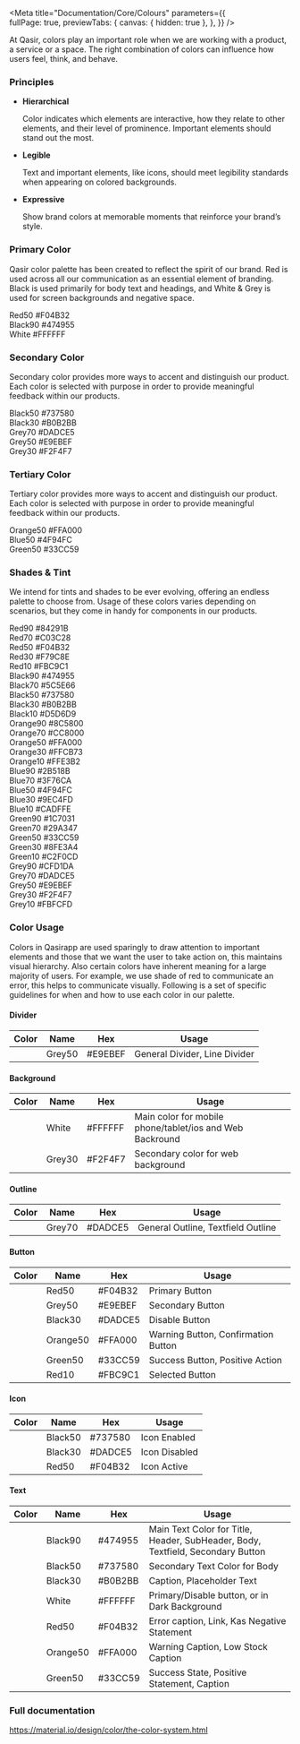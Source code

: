 
<Meta title="Documentation/Core/Colours" 
  parameters={{      
    fullPage: true,
    previewTabs: {
      canvas: { hidden: true },
    },
  }} 
/>

<Title>Colours</Title>
<Subtitle>At Qasir, colors play an important role when we are working with a product, a service or a space. The right combination of colors can influence how users feel, think, and behave.</Subtitle>

### Principles

<ul>
    <li>
        <b>Hierarchical</b>
        <p>Color indicates which elements are interactive, how they relate to other elements, and their level of prominence. Important elements should stand out the most.</p>
    </li>
    <li>
        <b>Legible</b>
        <p>Text and important elements, like icons, should meet legibility standards when appearing on colored backgrounds.</p>
    </li>
    <li>
        <b>Expressive</b>
        <p>Show brand colors at memorable moments that reinforce your brand’s style.</p>
    </li>
</ul>

### Primary Color

<p>Qasir color palette has been created to reflect the spirit of our brand. Red is used across all our communication as an essential element of branding. Black is used primarily for body text and headings, and White & Grey is used for screen backgrounds and negative space.</p>

<div style={{display: 'flex'}}>
    <div style={{width: 150, height: 150, display: 'flex', justifyContent: 'center', alignItems: 'center', backgroundColor: colors.red50}}>
        <div style={{textAlign: 'center'}}>
            <span style={{display: 'block', color: colors.white, marginBottom: 5}}>Red50</span>
            <span style={{display: 'block', color: colors.white}}>#F04B32</span>
        </div>
    </div>
    <div style={{width: 150, height: 150, display: 'flex', justifyContent: 'center', alignItems: 'center', backgroundColor: colors.black90}}>
        <div style={{textAlign: 'center'}}>
            <span style={{display: 'block', color: colors.white, marginBottom: 5}}>Black90</span>
            <span style={{display: 'block', color: colors.white}}>#474955</span>
        </div>
    </div>
    <div style={{width: 150, height: 150, display: 'flex', justifyContent: 'center', alignItems: 'center', border: `1px solid ${colors.black90}`}}>
        <div style={{textAlign: 'center'}}>
            <span style={{display: 'block', color: colors.black90, marginBottom: 5}}>White</span>
            <span style={{display: 'block', color: colors.black90}}>#FFFFFF</span>
        </div>
    </div>
</div>

### Secondary Color

<p>Secondary color provides more ways to accent and distinguish our product. Each color is selected with purpose in order to provide meaningful feedback within our products. </p>

<div style={{display: 'flex'}}>
    <div style={{width: 150, height: 150, display: 'flex', justifyContent: 'center', alignItems: 'center', backgroundColor: colors.black50}}>
        <div style={{textAlign: 'center'}}>
            <span style={{display: 'block', color: colors.white, marginBottom: 5}}>Black50</span>
            <span style={{display: 'block', color: colors.white}}>#737580</span>
        </div>
    </div>
    <div style={{width: 150, height: 150, display: 'flex', justifyContent: 'center', alignItems: 'center', backgroundColor: colors.black30}}>
        <div style={{textAlign: 'center'}}>
            <span style={{display: 'block', color: colors.white, marginBottom: 5}}>Black30</span>
            <span style={{display: 'block', color: colors.white}}>#B0B2BB</span>
        </div>
    </div>
    <div style={{width: 150, height: 150, display: 'flex', justifyContent: 'center', alignItems: 'center', backgroundColor: colors.grey70}}>
        <div style={{textAlign: 'center'}}>
            <span style={{display: 'block', color: colors.black90, marginBottom: 5}}>Grey70</span>
            <span style={{display: 'block', color: colors.black90}}>#DADCE5</span>
        </div>
    </div>
    <div style={{width: 150, height: 150, display: 'flex', justifyContent: 'center', alignItems: 'center', backgroundColor: colors.grey50}}>
        <div style={{textAlign: 'center'}}>
            <span style={{display: 'block', color: colors.black90, marginBottom: 5}}>Grey50</span>
            <span style={{display: 'block', color: colors.black90}}>#E9EBEF</span>
        </div>
    </div>
    <div style={{width: 150, height: 150, display: 'flex', justifyContent: 'center', alignItems: 'center', backgroundColor: colors.grey30}}>
        <div style={{textAlign: 'center'}}>
            <span style={{display: 'block', color: colors.black90, marginBottom: 5}}>Grey30</span>
            <span style={{display: 'block', color: colors.black90}}>#F2F4F7</span>
        </div>
    </div>
</div>

### Tertiary Color

<p>Tertiary color provides more ways to accent and distinguish our product. Each color is selected with purpose in order to provide meaningful feedback within our products. </p>

<div style={{display: 'flex'}}>
    <div style={{width: 150, height: 150, display: 'flex', justifyContent: 'center', alignItems: 'center', backgroundColor: colors.orange50}}>
        <div style={{textAlign: 'center'}}>
            <span style={{display: 'block', color: colors.white, marginBottom: 5}}>Orange50</span>
            <span style={{display: 'block', color: colors.white}}>#FFA000</span>
        </div>
    </div>
    <div style={{width: 150, height: 150, display: 'flex', justifyContent: 'center', alignItems: 'center', backgroundColor: colors.blue50}}>
        <div style={{textAlign: 'center'}}>
            <span style={{display: 'block', color: colors.white, marginBottom: 5}}>Blue50</span>
            <span style={{display: 'block', color: colors.white}}>#4F94FC</span>
        </div>
    </div>
    <div style={{width: 150, height: 150, display: 'flex', justifyContent: 'center', alignItems: 'center', backgroundColor: colors.green50}}>
        <div style={{textAlign: 'center'}}>
            <span style={{display: 'block', color: colors.white, marginBottom: 5}}>Green50</span>
            <span style={{display: 'block', color: colors.white}}>#33CC59</span>
        </div>
    </div>
</div>

### Shades & Tint

<p>We intend for tints and shades to be ever evolving, offering an endless palette to choose from. Usage of these colors varies depending on scenarios, but they come in handy for components in our products.</p>

<div style={{display: 'flex'}}>
    <div style={{width: 150, height: 150, display: 'flex', justifyContent: 'center', alignItems: 'center', backgroundColor: colors.red90}}>
        <div style={{textAlign: 'center'}}>
            <span style={{display: 'block', color: colors.white, marginBottom: 5}}>Red90</span>
            <span style={{display: 'block', color: colors.white}}>#84291B</span>
        </div>
    </div>
    <div style={{width: 150, height: 150, display: 'flex', justifyContent: 'center', alignItems: 'center', backgroundColor: colors.red70}}>
        <div style={{textAlign: 'center'}}>
            <span style={{display: 'block', color: colors.white, marginBottom: 5}}>Red70</span>
            <span style={{display: 'block', color: colors.white}}>#C03C28</span>
        </div>
    </div>
    <div style={{width: 150, height: 150, display: 'flex', justifyContent: 'center', alignItems: 'center', backgroundColor: colors.red50}}>
        <div style={{textAlign: 'center'}}>
            <span style={{display: 'block', color: colors.white, marginBottom: 5}}>Red50</span>
            <span style={{display: 'block', color: colors.white}}>#F04B32</span>
        </div>
    </div>
    <div style={{width: 150, height: 150, display: 'flex', justifyContent: 'center', alignItems: 'center', backgroundColor: colors.red30}}>
        <div style={{textAlign: 'center'}}>
            <span style={{display: 'block', color: colors.black90, marginBottom: 5}}>Red30</span>
            <span style={{display: 'block', color: colors.black90}}>#F79C8E</span>
        </div>
    </div>
    <div style={{width: 150, height: 150, display: 'flex', justifyContent: 'center', alignItems: 'center', backgroundColor: colors.red10}}>
        <div style={{textAlign: 'center'}}>
            <span style={{display: 'block', color: colors.black90, marginBottom: 5}}>Red10</span>
            <span style={{display: 'block', color: colors.black90}}>#FBC9C1</span>
        </div>
    </div>
</div>

<div style={{display: 'flex', marginTop: 20}}>
    <div style={{width: 150, height: 150, display: 'flex', justifyContent: 'center', alignItems: 'center', backgroundColor: colors.black90}}>
        <div style={{textAlign: 'center'}}>
            <span style={{display: 'block', color: colors.white, marginBottom: 5}}>Black90</span>
            <span style={{display: 'block', color: colors.white}}>#474955</span>
        </div>
    </div>
    <div style={{width: 150, height: 150, display: 'flex', justifyContent: 'center', alignItems: 'center', backgroundColor: colors.black70}}>
        <div style={{textAlign: 'center'}}>
            <span style={{display: 'block', color: colors.white, marginBottom: 5}}>Black70</span>
            <span style={{display: 'block', color: colors.white}}>#5C5E66</span>
        </div>
    </div>
    <div style={{width: 150, height: 150, display: 'flex', justifyContent: 'center', alignItems: 'center', backgroundColor: colors.black50}}>
        <div style={{textAlign: 'center'}}>
            <span style={{display: 'block', color: colors.white, marginBottom: 5}}>Black50</span>
            <span style={{display: 'block', color: colors.white}}>#737580</span>
        </div>
    </div>
    <div style={{width: 150, height: 150, display: 'flex', justifyContent: 'center', alignItems: 'center', backgroundColor: colors.black30}}>
        <div style={{textAlign: 'center'}}>
            <span style={{display: 'block', color: colors.black90, marginBottom: 5}}>Black30</span>
            <span style={{display: 'block', color: colors.black90}}>#B0B2BB</span>
        </div>
    </div>
    <div style={{width: 150, height: 150, display: 'flex', justifyContent: 'center', alignItems: 'center', backgroundColor: colors.black10}}>
        <div style={{textAlign: 'center'}}>
            <span style={{display: 'block', color: colors.black90, marginBottom: 5}}>Black10</span>
            <span style={{display: 'block', color: colors.black90}}>#D5D6D9</span>
        </div>
    </div>
</div>

<div style={{display: 'flex', marginTop: 20}}>
    <div style={{width: 150, height: 150, display: 'flex', justifyContent: 'center', alignItems: 'center', backgroundColor: colors.orange90}}>
        <div style={{textAlign: 'center'}}>
            <span style={{display: 'block', color: colors.white, marginBottom: 5}}>Orange90</span>
            <span style={{display: 'block', color: colors.white}}>#8C5800</span>
        </div>
    </div>
    <div style={{width: 150, height: 150, display: 'flex', justifyContent: 'center', alignItems: 'center', backgroundColor: colors.orange70}}>
        <div style={{textAlign: 'center'}}>
            <span style={{display: 'block', color: colors.white, marginBottom: 5}}>Orange70</span>
            <span style={{display: 'block', color: colors.white}}>#CC8000</span>
        </div>
    </div>
    <div style={{width: 150, height: 150, display: 'flex', justifyContent: 'center', alignItems: 'center', backgroundColor: colors.orange50}}>
        <div style={{textAlign: 'center'}}>
            <span style={{display: 'block', color: colors.white, marginBottom: 5}}>Orange50</span>
            <span style={{display: 'block', color: colors.white}}>#FFA000</span>
        </div>
    </div>
    <div style={{width: 150, height: 150, display: 'flex', justifyContent: 'center', alignItems: 'center', backgroundColor: colors.orange30}}>
        <div style={{textAlign: 'center'}}>
            <span style={{display: 'block', color: colors.black90, marginBottom: 5}}>Orange30</span>
            <span style={{display: 'block', color: colors.black90}}>#FFCB73</span>
        </div>
    </div>
    <div style={{width: 150, height: 150, display: 'flex', justifyContent: 'center', alignItems: 'center', backgroundColor: colors.orange10}}>
        <div style={{textAlign: 'center'}}>
            <span style={{display: 'block', color: colors.black90, marginBottom: 5}}>Orange10</span>
            <span style={{display: 'block', color: colors.black90}}>#FFE3B2</span>
        </div>
    </div>
</div>

<div style={{display: 'flex', marginTop: 20}}>
    <div style={{width: 150, height: 150, display: 'flex', justifyContent: 'center', alignItems: 'center', backgroundColor: colors.blue90}}>
        <div style={{textAlign: 'center'}}>
            <span style={{display: 'block', color: colors.white, marginBottom: 5}}>Blue90</span>
            <span style={{display: 'block', color: colors.white}}>#2B518B</span>
        </div>
    </div>
    <div style={{width: 150, height: 150, display: 'flex', justifyContent: 'center', alignItems: 'center', backgroundColor: colors.blue70}}>
        <div style={{textAlign: 'center'}}>
            <span style={{display: 'block', color: colors.white, marginBottom: 5}}>Blue70</span>
            <span style={{display: 'block', color: colors.white}}>#3F76CA</span>
        </div>
    </div>
    <div style={{width: 150, height: 150, display: 'flex', justifyContent: 'center', alignItems: 'center', backgroundColor: colors.blue50}}>
        <div style={{textAlign: 'center'}}>
            <span style={{display: 'block', color: colors.white, marginBottom: 5}}>Blue50</span>
            <span style={{display: 'block', color: colors.white}}>#4F94FC</span>
        </div>
    </div>
    <div style={{width: 150, height: 150, display: 'flex', justifyContent: 'center', alignItems: 'center', backgroundColor: colors.blue30}}>
        <div style={{textAlign: 'center'}}>
            <span style={{display: 'block', color: colors.black90, marginBottom: 5}}>Blue30</span>
            <span style={{display: 'block', color: colors.black90}}>#9EC4FD</span>
        </div>
    </div>
    <div style={{width: 150, height: 150, display: 'flex', justifyContent: 'center', alignItems: 'center', backgroundColor: colors.blue10}}>
        <div style={{textAlign: 'center'}}>
            <span style={{display: 'block', color: colors.black90, marginBottom: 5}}>Blue10</span>
            <span style={{display: 'block', color: colors.black90}}>#CADFFE</span>
        </div>
    </div>
</div>

<div style={{display: 'flex', marginTop: 20}}>
    <div style={{width: 150, height: 150, display: 'flex', justifyContent: 'center', alignItems: 'center', backgroundColor: colors.green90}}>
        <div style={{textAlign: 'center'}}>
            <span style={{display: 'block', color: colors.white, marginBottom: 5}}>Green90</span>
            <span style={{display: 'block', color: colors.white}}>#1C7031</span>
        </div>
    </div>
    <div style={{width: 150, height: 150, display: 'flex', justifyContent: 'center', alignItems: 'center', backgroundColor: colors.green70}}>
        <div style={{textAlign: 'center'}}>
            <span style={{display: 'block', color: colors.white, marginBottom: 5}}>Green70</span>
            <span style={{display: 'block', color: colors.white}}>#29A347</span>
        </div>
    </div>
    <div style={{width: 150, height: 150, display: 'flex', justifyContent: 'center', alignItems: 'center', backgroundColor: colors.green50}}>
        <div style={{textAlign: 'center'}}>
            <span style={{display: 'block', color: colors.black90, marginBottom: 5}}>Green50</span>
            <span style={{display: 'block', color: colors.black90}}>#33CC59</span>
        </div>
    </div>
    <div style={{width: 150, height: 150, display: 'flex', justifyContent: 'center', alignItems: 'center', backgroundColor: colors.green30}}>
        <div style={{textAlign: 'center'}}>
            <span style={{display: 'block', color: colors.black90, marginBottom: 5}}>Green30</span>
            <span style={{display: 'block', color: colors.black90}}>#8FE3A4</span>
        </div>
    </div>
    <div style={{width: 150, height: 150, display: 'flex', justifyContent: 'center', alignItems: 'center', backgroundColor: colors.green10}}>
        <div style={{textAlign: 'center'}}>
            <span style={{display: 'block', color: colors.black90, marginBottom: 5}}>Green10</span>
            <span style={{display: 'block', color: colors.black90}}>#C2F0CD</span>
        </div>
    </div>
</div>

<div style={{display: 'flex', marginTop: 20}}>
    <div style={{width: 150, height: 150, display: 'flex', justifyContent: 'center', alignItems: 'center', backgroundColor: colors.grey90}}>
        <div style={{textAlign: 'center'}}>
            <span style={{display: 'block', color: colors.black90, marginBottom: 5}}>Grey90</span>
            <span style={{display: 'block', color: colors.black90}}>#CFD1DA</span>
        </div>
    </div>
    <div style={{width: 150, height: 150, display: 'flex', justifyContent: 'center', alignItems: 'center', backgroundColor: colors.grey70}}>
        <div style={{textAlign: 'center'}}>
            <span style={{display: 'block', color: colors.black90, marginBottom: 5}}>Grey70</span>
            <span style={{display: 'block', color: colors.black90}}>#DADCE5</span>
        </div>
    </div>
    <div style={{width: 150, height: 150, display: 'flex', justifyContent: 'center', alignItems: 'center', backgroundColor: colors.grey50}}>
        <div style={{textAlign: 'center'}}>
            <span style={{display: 'block', color: colors.black90, marginBottom: 5}}>Grey50</span>
            <span style={{display: 'block', color: colors.black90}}>#E9EBEF</span>
        </div>
    </div>
    <div style={{width: 150, height: 150, display: 'flex', justifyContent: 'center', alignItems: 'center', backgroundColor: colors.grey30}}>
        <div style={{textAlign: 'center'}}>
            <span style={{display: 'block', color: colors.black90, marginBottom: 5}}>Grey30</span>
            <span style={{display: 'block', color: colors.black90}}>#F2F4F7</span>
        </div>
    </div>
    <div style={{width: 150, height: 150, display: 'flex', justifyContent: 'center', alignItems: 'center', backgroundColor: colors.grey10}}>
        <div style={{textAlign: 'center'}}>
            <span style={{display: 'block', color: colors.black90, marginBottom: 5}}>Grey10</span>
            <span style={{display: 'block', color: colors.black90}}>#FBFCFD</span>
        </div>
    </div>
</div>

### Color Usage

<p>Colors in Qasirapp are used sparingly to draw attention to important elements and those that we want the user to take action on, this maintains visual hierarchy. Also certain colors have inherent meaning for a large majority of users. For example, we use shade of red to communicate an error, this helps to communicate visually. Following is a set of specific guidelines for when and how to use each color in our palette.</p>

<h4 style={{marginTop: 20}}>Divider</h4>
<table style={{border: '1px solid #EEF0F2', width: '100%', fontSize: 14, color: 'rgba(51,51,51,0.75)'}}>
    <thead>
        <tr>
            <th style={{textAlign: 'center', width: '1%'}}>Color</th>
            <th>Name</th>
            <th>Hex</th>
            <th>Usage</th>
        </tr>
    </thead>
    <tbody>
        <tr>
            <td>
                <div style={{width: 40, height: 40, backgroundColor: colors.grey50}}></div>
            </td>
            <td>Grey50</td>
            <td>#E9EBEF</td>
            <td>General Divider, Line Divider</td>
        </tr>
    </tbody>
</table>

<h4 style={{marginTop: 30}}>Background</h4>
<table style={{border: '1px solid #EEF0F2', width: '100%', fontSize: 14, color: 'rgba(51,51,51,0.75)'}}>
    <thead>
        <tr>
            <th style={{textAlign: 'center', width: '1%'}}>Color</th>
            <th>Name</th>
            <th>Hex</th>
            <th>Usage</th>
        </tr>
    </thead>
    <tbody>
        <tr>
            <td>
                <div style={{width: 40, height: 40, border: '1px solid #DADCE5'}}></div>
            </td>
            <td>White</td>
            <td>#FFFFFF</td>
            <td>Main color for mobile phone/tablet/ios and Web Backround</td>
        </tr>
        <tr style={{backgroundColor: '#FFFFFF'}}>
            <td>
                <div style={{width: 40, height: 40, backgroundColor: colors.grey30}}></div>
            </td>
            <td>Grey30</td>
            <td>#F2F4F7</td>
            <td>Secondary color for web background</td>
        </tr>
    </tbody>
</table>

<h4 style={{marginTop: 30}}>Outline</h4>
<table style={{border: '1px solid #EEF0F2', width: '100%', fontSize: 14, color: 'rgba(51,51,51,0.75)'}}>
    <thead>
        <tr>
            <th style={{textAlign: 'center', width: '1%'}}>Color</th>
            <th>Name</th>
            <th>Hex</th>
            <th>Usage</th>
        </tr>
    </thead>
    <tbody>
        <tr>
            <td>
                <div style={{width: 40, height: 40, backgroundColor: colors.grey70}}></div>
            </td>
            <td>Grey70</td>
            <td>#DADCE5</td>
            <td>General Outline, Textfield Outline</td>
        </tr>
    </tbody>
</table>

<h4 style={{marginTop: 30}}>Button</h4>
<table style={{border: '1px solid #EEF0F2', width: '100%', fontSize: 14, color: 'rgba(51,51,51,0.75)'}}>
    <thead>
        <tr>
            <th style={{textAlign: 'center', width: '1%'}}>Color</th>
            <th>Name</th>
            <th>Hex</th>
            <th>Usage</th>
        </tr>
    </thead>
    <tbody>
        <tr>
            <td>
                <div style={{width: 40, height: 40, backgroundColor: colors.red50}}></div>
            </td>
            <td>Red50</td>
            <td>#F04B32</td>
            <td>Primary Button</td>
        </tr>
        <tr>
            <td>
                <div style={{width: 40, height: 40, backgroundColor: colors.grey50}}></div>
            </td>
            <td>Grey50</td>
            <td>#E9EBEF</td>
            <td>Secondary Button</td>
        </tr>
        <tr>
            <td>
                <div style={{width: 40, height: 40, backgroundColor: colors.black30}}></div>
            </td>
            <td>Black30</td>
            <td>#DADCE5</td>
            <td>Disable Button</td>
        </tr>
        <tr>
            <td>
                <div style={{width: 40, height: 40, backgroundColor: colors.orange50}}></div>
            </td>
            <td>Orange50</td>
            <td>#FFA000</td>
            <td>Warning Button, Confirmation Button</td>
        </tr>
        <tr>
            <td>
                <div style={{width: 40, height: 40, backgroundColor: colors.green50}}></div>
            </td>
            <td>Green50</td>
            <td>#33CC59</td>
            <td>Success Button, Positive Action</td>
        </tr>
        <tr>
            <td>
                <div style={{width: 40, height: 40, backgroundColor: colors.red10}}></div>
            </td>
            <td>Red10</td>
            <td>#FBC9C1</td>
            <td>Selected Button</td>
        </tr>
    </tbody>
</table>

<h4 style={{marginTop: 30}}>Icon</h4>
<table style={{border: '1px solid #EEF0F2', width: '100%', fontSize: 14, color: 'rgba(51,51,51,0.75)'}}>
    <thead>
        <tr>
            <th style={{textAlign: 'center', width: '1%'}}>Color</th>
            <th>Name</th>
            <th>Hex</th>
            <th>Usage</th>
        </tr>
    </thead>
    <tbody>
        <tr>
            <td>
                <div style={{width: 40, height: 40, backgroundColor: colors.black50}}></div>
            </td>
            <td>Black50</td>
            <td>#737580</td>
            <td>Icon Enabled</td>
        </tr>        
        <tr>
            <td>
                <div style={{width: 40, height: 40, backgroundColor: colors.black30}}></div>
            </td>
            <td>Black30</td>
            <td>#DADCE5</td>
            <td>Icon Disabled</td>
        </tr>        
        <tr>
            <td>
                <div style={{width: 40, height: 40, backgroundColor: colors.red50}}></div>
            </td>
            <td>Red50</td>
            <td>#F04B32</td>
            <td>Icon Active</td>
        </tr>        
    </tbody>
</table>

<h4 style={{marginTop: 30}}>Text</h4>
<table style={{border: '1px solid #EEF0F2', width: '100%', fontSize: 14, color: 'rgba(51,51,51,0.75)'}}>
    <thead>
        <tr>
            <th style={{textAlign: 'center', width: '1%'}}>Color</th>
            <th>Name</th>
            <th>Hex</th>
            <th>Usage</th>
        </tr>
    </thead>
    <tbody>
        <tr>
            <td>
                <div style={{width: 40, height: 40, backgroundColor: colors.black90}}></div>
            </td>
            <td>Black90</td>
            <td>#474955</td>
            <td>Main Text Color for Title, Header, SubHeader, Body, Textfield, Secondary Button</td>
        </tr>        
        <tr>
            <td>
                <div style={{width: 40, height: 40, backgroundColor: colors.black50}}></div>
            </td>
            <td>Black50</td>
            <td>#737580</td>
            <td>Secondary Text Color for Body</td>
        </tr>        
        <tr>
            <td>
                <div style={{width: 40, height: 40, backgroundColor: colors.black30}}></div>
            </td>
            <td>Black30</td>
            <td>#B0B2BB</td>
            <td>Caption, Placeholder Text</td>
        </tr>        
        <tr>
            <td>
                <div style={{width: 40, height: 40, backgroundColor: colors.white, border: '1px solid #DADCE5'}}></div>
            </td>
            <td>White</td>
            <td>#FFFFFF</td>
            <td>Primary/Disable button, or in Dark Background</td>
        </tr>     
        <tr>
            <td>
                <div style={{width: 40, height: 40, backgroundColor: colors.red50}}></div>
            </td>
            <td>Red50</td>
            <td>#F04B32</td>
            <td>Error caption, Link, Kas Negative Statement</td>
        </tr>     
        <tr>
            <td>
                <div style={{width: 40, height: 40, backgroundColor: colors.red50}}></div>
            </td>
            <td>Orange50</td>
            <td>#FFA000</td>
            <td>Warning Caption, Low Stock Caption</td>
        </tr>     
        <tr>
            <td>
                <div style={{width: 40, height: 40, backgroundColor: colors.green50}}></div>
            </td>
            <td>Green50</td>
            <td>#33CC59</td>
            <td>Success State, Positive Statement, Caption</td>
        </tr>   
    </tbody>
</table>

### Full documentation

<a class="link" target="_blank" href="https://material.io/design/color/the-color-system.html">https://material.io/design/color/the-color-system.html</a>